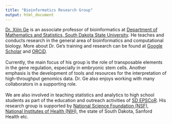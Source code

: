 ```yaml
---
title: "Bioinformatics Research Group"
output: html_document
---
```


<p> <a href="http://www.sdstate.edu/directory/xijin-ge">Dr. Xijin Ge</a> is an associate professor of bioinformatics at <a href="https://www.sdstate.edu/mathematics-statistics">Department of Mathematics and Statistics, South Dakota State University</a>. He teaches and conducts research in the general area of bioinformatics and computational biology. More about Dr. Ge’s training and research can be found at <a href="https://scholar.google.com/citations?user=DFUSeDUAAAAJ&amp;hl=en">Google Scholar</a> and <a href="http://orcid.org/0000-0001-7406-3782">ORCiD</a>. <br><br> Currently, the main focus of his group is the role of transposable elements in the gene regulation, especially in embryonic stem cells. Another emphasis is the development of tools and resources for the interpretation of high-throughput genomics data. Dr. Ge also enjoys working with many collaborators in a supporting role. <br><br> We are also involved in teaching statistics and analytics to high school students as part of the education and outreach activities of <a href="http://sdepscor.org/">SD EPSCoR</a>. His research group is supported by <a href="http://www.nsf.gov/">National Science Foundation (NSF)</a>, <a href="http://www.nih.gov/">National Institutes of Health (NIH)</a>, the state of South Dakota, Sanford Health etc. <br> </p>
